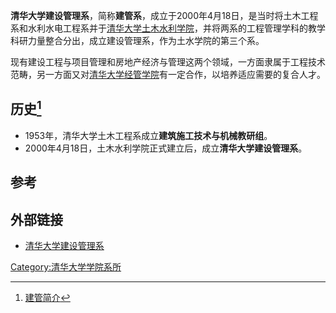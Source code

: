 {{Infobox University Department
 |名称              = 清华大学建筑管理系
 |其他名称        = Department of Construction Management, Tsinghua University
 |徽标              = 
 |徽标说明        =
 |隶属              =[[清华大学土木水利学院|清华大学土木水利学院]]
 |建立时间        =2000年
 |关闭时间        =
 |类型              =系
 |下属              =4个研究所
 |主管官员        =
 |主席              =
 |党委书记        =
 |院长              = 
 |系主任           =[[方东平|方东平]]
 |所长              =
 |部长              =
 |主任              =
 |头衔              =
 |头衔人名        =
 |教师              =20人
 |员工              =
 |学生              =
 |本科生           =约120人
 |研究生           =163人
 |博士生           =16人
 |其他学生        =
 |地址              = {{CHN}}[[北京市|北京市]][[海淀区|海淀区]][[清华园|清华园]]
 |国家              =
 |省                 =
 |市                 =
 |坐标              =
 |网址              =http://cm.civil.tsinghua.edu.cn
 |标志              =
 |脚注              =
}}
'''清华大学建设管理系'''，简称'''建管系'''，成立于2000年4月18日，是当时将土木工程系和水利水电工程系并于[[清华大学土木水利学院|清华大学土木水利学院]]，并将两系的工程管理学科的教学科研力量整合分出，成立建设管理系，作为土水学院的第三个系。

现有建设工程与项目管理和房地产经济与管理这两个领域，一方面隶属于工程技术范畴，另一方面又对[[清华大学经管学院|清华大学经管学院]]有一定合作，以培养适应需要的复合人才。

== 历史<ref>[http://www.civil.tsinghua.edu.cn/cm/news_detail.aspx?id=562&tid=101 建管简介]{{dead link|date=2018年3月 |bot=InternetArchiveBot |fix-attempted=yes }}</ref> ==
*1953年，清华大学土木工程系成立'''建筑施工技术与机械教研组'''。
*2000年4月18日，土木水利学院正式建立后，成立'''清华大学建设管理系'''。
== 参考 ==
{{Reflist}}
==外部链接==
* [http://cm.civil.tsinghua.edu.cn/ 清华大学建设管理系] {{Wayback|url=http://cm.civil.tsinghua.edu.cn/ |date=20160315000926 }}

{{清华大学/院系}}
[[Category:清华大学学院系所|Category:清华大学学院系所]]
